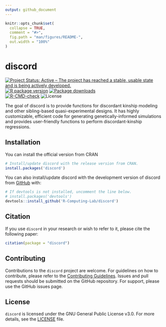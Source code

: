```yaml
---
output: github_document
---
```


<!-- README.md is generated from README.Rmd. Please edit that file -->

```r
knitr::opts_chunk$set(
  collapse = TRUE,
  comment = "#>",
  fig.path = "man/figures/README-",
  out.width = "100%"
)
```

# discord

<!-- badges: start -->
[![Project Status: Active – The project has reached a stable, usable state and is being actively developed.](https://www.repostatus.org/badges/latest/active.svg)](https://www.repostatus.org/#active)
[![R package version](https://www.r-pkg.org/badges/version/discord)](https://cran.r-project.org/package=discord)
[![Package downloads](https://cranlogs.r-pkg.org/badges/grand-total/discord)](https://cran.r-project.org/package=discord)</br>
[![R-CMD-check](https://github.com/R-Computing-Lab/discord/actions/workflows/R-CMD-check.yaml/badge.svg)](https://github.com/R-Computing-Lab/discord/actions/workflows/R-CMD-check.yaml)
![License](https://img.shields.io/badge/License-GPL_v3-blue.svg)
<!-- badges: end -->

The goal of discord is to provide functions for discordant kinship
modeling and other sibling-based quasi-experimental designs. It has
highly customizable, efficient code for generating genetically-informed
simulations and provides user-friendly functions to perform
discordant-kinship regressions.

## Installation

You can install the official version from CRAN

``` r
# Install/update discord with the release version from CRAN.
install.packages('discord')
```
You can also install/update discord with the development version of discord from [GitHub](https://github.com/) with:

``` r
# If devtools is not installed, uncomment the line below.
# install.packages('devtools')
devtools::install_github('R-Computing-Lab/discord')
```

## Citation

If you use `discord` in your research or wish to refer to it, please cite the following paper:

```r
citation(package = "discord")
```


## Contributing
Contributions to the `discord` project are welcome. For guidelines on how to contribute, please refer to the [Contributing Guidelines](https://github.com/R-Computing-Lab/discord/blob/main/CONTRIBUTING.md). Issues and pull requests should be submitted on the GitHub repository. For support, please use the GitHub issues page.

## License
`discord` is licensed under the GNU General Public License v3.0. For more details, see the [LICENSE](https://github.com/R-Computing-Lab/discord/blob/main/LICENSE) file.
